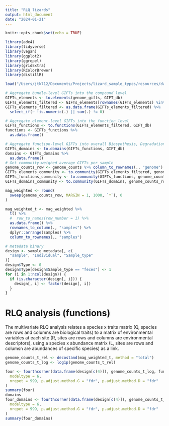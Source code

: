 ```yaml
---
title: "RLQ lizards"
output: html_document
date: "2024-01-21"
---
```


```r
knitr::opts_chunk$set(echo = TRUE)
```

```r
library(ade4)
library(tidyverse)
library(vegan)
library(ggplot2)
library(ggrepel)
library(gridExtra)
library(RColorBrewer)
library(distillR)
```

```r
load("/Users/jtk712/Documents/Projects/lizard_sample_types/resources/data/data.Rdata")
```

```r
# Aggregate bundle-level GIFTs into the compound level
GIFTs_elements <- to.elements(genome_gifts, GIFT_db)
GIFTs_elements_filtered <- GIFTs_elements[rownames(GIFTs_elements) %in% genome_counts$genome, ]
GIFTs_elements_filtered <- as.data.frame(GIFTs_elements_filtered) %>%
  select_if(~ !is.numeric(.) || sum(.) != 0)

# Aggregate element-level GIFTs into the function level
GIFTs_functions <- to.functions(GIFTs_elements_filtered, GIFT_db)
functions <- GIFTs_functions %>%
  as.data.frame()

# Aggregate function-level GIFTs into overall Biosynthesis, Degradation and Structural GIFTs
GIFTs_domains <- to.domains(GIFTs_functions, GIFT_db)
domains <- GIFTs_domains %>%
  as.data.frame()
# Get community-weighed average GIFTs per sample
genome_counts_row <- genome_counts %>% column_to_rownames(., "genome")
GIFTs_elements_community <- to.community(GIFTs_elements_filtered, genome_counts_row, GIFT_db)
GIFTs_functions_community <- to.community(GIFTs_functions, genome_counts_row, GIFT_db)
GIFTs_domains_community <- to.community(GIFTs_domains, genome_counts_row, GIFT_db)
```

```r
mag_weighted <- round(
  sweep(genome_counts_row, MARGIN = 1, 1000, `*`), 0
)

mag_weighted_t <- mag_weighted %>%
  t() %>%
  #  row_to_names(row_number = 1) %>%
  as.data.frame() %>%
  rownames_to_column(., "samples") %>%
  dplyr::arrange(samples) %>%
  column_to_rownames(., "samples")
```


```r
# metadata binary
design <- sample_metadata[, c(
  "sample", "Individual", "Sample_type"
)]
design$Type <- 0
design$Type[design$Sample_type == "feces"] <- 1
for (i in 1:ncol(design)) {
  if (is.character(design[, i])) {
    design[, i] <- factor(design[, i])
  }
}
```

# RLQ analysis (functions)

The multivariate RLQ analysis relates a species x traits matrix (Q, species are rows and columns are biological traits) to a matrix of 
environmental variables at each site (R, sites are rows and columns are environmental descriptors), using a species x abundance matrix 
(L, sites are rows and columsn are abundances of specific species) as a link.

```r
genome_counts_t_rel <- decostand(mag_weighted_t, method = "total")
genome_counts_t_log <- log1p(genome_counts_t_rel)
```


```r
four <- fourthcorner(data.frame(design[c(4)]), genome_counts_t_log, functions,
  modeltype = 6,
  nrepet = 999, p.adjust.method.G = "fdr", p.adjust.method.D = "fdr"
)
summary(four)
domains
four_domains <- fourthcorner(data.frame(design[c(4)]), genome_counts_t_log, domains,
  modeltype = 6,
  nrepet = 999, p.adjust.method.G = "fdr", p.adjust.method.D = "fdr"
)
summary(four_domains)
```
